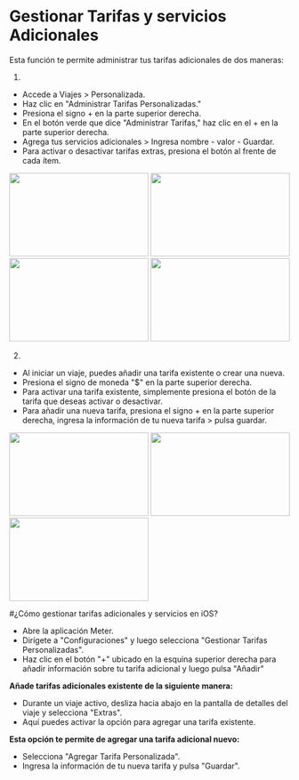 # Gestionar Tarifas y servicios  Adicionales

Esta función te permite administrar tus tarifas adicionales de dos maneras:

1.
* Accede a Viajes > Personalizada.
* Haz clic en "Administrar Tarifas Personalizadas."
* Presiona el signo + en la parte superior derecha.
* En el botón verde que dice "Administrar Tarifas," haz clic en el + en la parte superior derecha.
* Agrega tus servicios adicionales > Ingresa nombre - valor - Guardar.
* Para activar o desactivar tarifas extras, presiona el botón al frente de cada ítem.

<img height="150" src="https://www.meterapp.co/custom_fees/Screenshot_1701277862.png" width="250"/>
<img height="150" src="https://www.meterapp.co/custom_fees/Screenshot_1701277866.png" width="250"/>
<img height="150" src="https://www.meterapp.co/custom_fees/Screenshot_1701277869.png" width="250"/>
<img height="150" src="https://www.meterapp.co/custom_fees/Screenshot_1701277885.png" width="250"/>

2. 
* Al iniciar un viaje, puedes añadir una tarifa existente o crear una nueva.
* Presiona el signo de moneda "$" en la parte superior derecha.
* Para activar una tarifa existente, simplemente presiona el botón de la tarifa que deseas activar o desactivar.
* Para añadir una nueva tarifa, presiona el signo + en la parte superior derecha, ingresa la información de tu nueva tarifa > pulsa guardar.

<img height="150" src="https://www.meterapp.co/custom_fees/Screenshot_1701279253.png" width="250"/>
<img height="150" src="https://www.meterapp.co/custom_fees/Screenshot_1701279258.png" width="250"/>
<img height="150" src="https://www.meterapp.co/custom_fees/Screenshot_1701279263.png" width="250"/>


#¿Cómo gestionar tarifas adicionales y servicios en iOS?

* Abre la aplicación Meter.
* Dirígete a "Configuraciones" y luego selecciona "Gestionar Tarifas Personalizadas".
* Haz clic en el botón "+" ubicado en la esquina superior derecha para añadir información sobre tu tarifa adicional y luego pulsa "Añadir"

**Añade tarifas adicionales existente  de la siguiente manera:**

* Durante un viaje activo, desliza hacia abajo en la pantalla de detalles del viaje y selecciona "Extras".
* Aquí puedes activar la opción para agregar una tarifa existente.

**Esta opción te permite  de agregar una tarifa  adicional nuevo:**

* Selecciona "Agregar Tarifa Personalizada".
* Ingresa la información de tu nueva tarifa y pulsa "Guardar".




